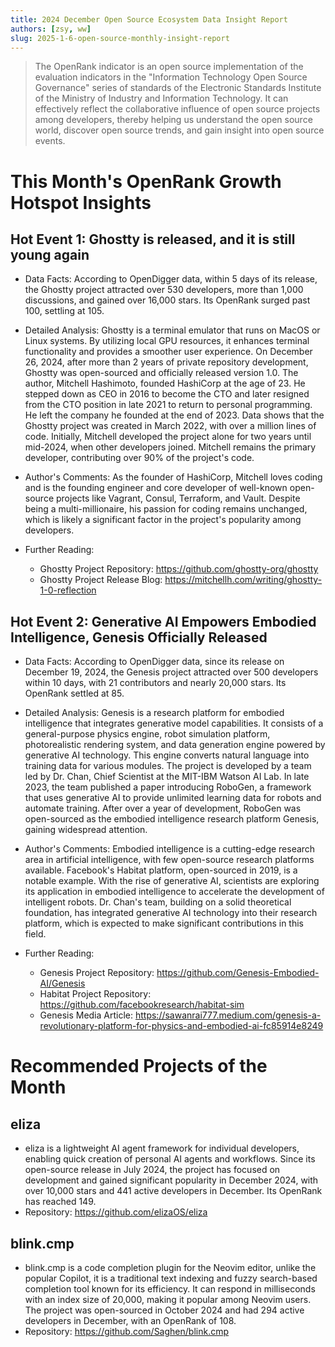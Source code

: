 ```yaml
---
title: 2024 December Open Source Ecosystem Data Insight Report
authors: [zsy, ww]
slug: 2025-1-6-open-source-monthly-insight-report
---
```


> The OpenRank indicator is an open source implementation of the evaluation indicators in the "Information Technology Open Source Governance" series of standards of the Electronic Standards Institute of the Ministry of Industry and Information Technology. It can effectively reflect the collaborative influence of open source projects among developers, thereby helping us understand the open source world, discover open source trends, and gain insight into open source events.

# This Month's OpenRank Growth Hotspot Insights

## Hot Event 1: Ghostty is released, and it is still young again

- Data Facts: According to OpenDigger data, within 5 days of its release, the Ghostty project attracted over 530 developers, more than 1,000 discussions, and gained over 16,000 stars. Its OpenRank surged past 100, settling at 105.

- Detailed Analysis: Ghostty is a terminal emulator that runs on MacOS or Linux systems. By utilizing local GPU resources, it enhances terminal functionality and provides a smoother user experience. On December 26, 2024, after more than 2 years of private repository development, Ghostty was open-sourced and officially released version 1.0. The author, Mitchell Hashimoto, founded HashiCorp at the age of 23. He stepped down as CEO in 2016 to become the CTO and later resigned from the CTO position in late 2021 to return to personal programming. He left the company he founded at the end of 2023. Data shows that the Ghostty project was created in March 2022, with over a million lines of code. Initially, Mitchell developed the project alone for two years until mid-2024, when other developers joined. Mitchell remains the primary developer, contributing over 90% of the project's code.

- Author's Comments: As the founder of HashiCorp, Mitchell loves coding and is the founding engineer and core developer of well-known open-source projects like Vagrant, Consul, Terraform, and Vault. Despite being a multi-millionaire, his passion for coding remains unchanged, which is likely a significant factor in the project's popularity among developers.

- Further Reading:
  - Ghostty Project Repository: https://github.com/ghostty-org/ghostty
  - Ghostty Project Release Blog: https://mitchellh.com/writing/ghostty-1-0-reflection

## Hot Event 2: Generative AI Empowers Embodied Intelligence, Genesis Officially Released

- Data Facts: According to OpenDigger data, since its release on December 19, 2024, the Genesis project attracted over 500 developers within 10 days, with 21 contributors and nearly 20,000 stars. Its OpenRank settled at 85.

- Detailed Analysis: Genesis is a research platform for embodied intelligence that integrates generative model capabilities. It consists of a general-purpose physics engine, robot simulation platform, photorealistic rendering system, and data generation engine powered by generative AI technology. This engine converts natural language into training data for various modules. The project is developed by a team led by Dr. Chan, Chief Scientist at the MIT-IBM Watson AI Lab. In late 2023, the team published a paper introducing RoboGen, a framework that uses generative AI to provide unlimited learning data for robots and automate training. After over a year of development, RoboGen was open-sourced as the embodied intelligence research platform Genesis, gaining widespread attention.

- Author's Comments: Embodied intelligence is a cutting-edge research area in artificial intelligence, with few open-source research platforms available. Facebook's Habitat platform, open-sourced in 2019, is a notable example. With the rise of generative AI, scientists are exploring its application in embodied intelligence to accelerate the development of intelligent robots. Dr. Chan's team, building on a solid theoretical foundation, has integrated generative AI technology into their research platform, which is expected to make significant contributions in this field.

- Further Reading:
  - Genesis Project Repository: https://github.com/Genesis-Embodied-AI/Genesis
  - Habitat Project Repository: https://github.com/facebookresearch/habitat-sim
  - Genesis Media Article: https://sawanrai777.medium.com/genesis-a-revolutionary-platform-for-physics-and-embodied-ai-fc85914e8249

# Recommended Projects of the Month

## eliza

- eliza is a lightweight AI agent framework for individual developers, enabling quick creation of personal AI agents and workflows. Since its open-source release in July 2024, the project has focused on development and gained significant popularity in December 2024, with over 10,000 stars and 441 active developers in December. Its OpenRank has reached 149.
- Repository: https://github.com/elizaOS/eliza

## blink.cmp

- blink.cmp is a code completion plugin for the Neovim editor, unlike the popular Copilot, it is a traditional text indexing and fuzzy search-based completion tool known for its efficiency. It can respond in milliseconds with an index size of 20,000, making it popular among Neovim users. The project was open-sourced in October 2024 and had 294 active developers in December, with an OpenRank of 108.
- Repository: https://github.com/Saghen/blink.cmp
